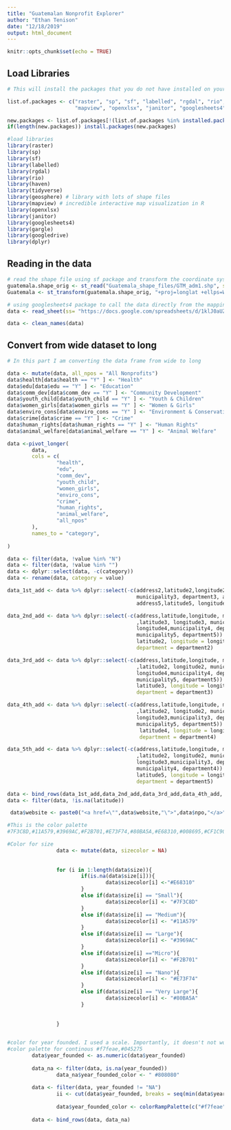 ```yaml
---
title: "Guatemalan Nonprofit Explorer"
author: "Ethan Tenison"
date: "12/18/2019"
output: html_document
---
```


```r
knitr::opts_chunk$set(echo = TRUE)
```

## Load Libraries 


```r
# This will install the packages that you do not have installed on your computer. If you add new ones, you #need to add them to the list.of.packages list. 

list.of.packages <- c("raster", "sp", "sf", "labelled", "rgdal", "rio", "haven", "tidyverse", "geosphere", 
                      "mapview", "openxlsx", "janitor", "googlesheets4", "gargle", "googledrive", "dplyr")

new.packages <- list.of.packages[!(list.of.packages %in% installed.packages()[,"Package"])]
if(length(new.packages)) install.packages(new.packages)

#load libraries 
library(raster)
library(sp)
library(sf)
library(labelled)
library(rgdal)
library(rio)
library(haven)
library(tidyverse)
library(geosphere) # library with lots of shape files
library(mapview) # incredible interactive map visualization in R
library(openxlsx)
library(janitor)
library(googlesheets4)
library(gargle)
library(googledrive)
library(dplyr)

```

## Reading in the data 


```r
# read the shape file using sf package and transform the coordinate system 
guatemala.shape_orig <- st_read("Guatemala_shape_files/GTM_adm1.shp", stringsAsFactors=FALSE)
Guatemala <- st_transform(guatemala.shape_orig, "+proj=longlat +ellps=WGS84 +datum=WGS84")

# using googlesheets4 package to call the data directly from the mapping dataset 
data <- read_sheet(ss= "https://docs.google.com/spreadsheets/d/1klJ0aUZF1HX8qwR8EjsOhWUB9EJH6PYYdzPl2fQUvuM/edit?usp=sharing", sheet = "Sheet1", col_names = TRUE)

data <- clean_names(data)
```

## Convert from wide dataset to long  

```r
# In this part I am converting the data frame from wide to long 

data <- mutate(data, all_npos = "All Nonprofits")
data$health[data$health == "Y" ] <- "Health"
data$edu[data$edu == "Y" ] <- "Education"
data$comm_dev[data$comm_dev == "Y" ] <- "Community Development"
data$youth_child[data$youth_child == "Y" ] <- "Youth & Children"
data$women_girls[data$women_girls == "Y" ] <- "Women & Girls"
data$enviro_cons[data$enviro_cons == "Y" ] <- "Environment & Conservation"
data$crime[data$crime == "Y" ] <- "Crime"
data$human_rights[data$human_rights == "Y" ] <- "Human Rights"
data$animal_welfare[data$animal_welfare == "Y" ] <- "Animal Welfare"

data <-pivot_longer(
        data,
        cols = c(
                "health",
                "edu",
                "comm_dev",
                "youth_child",
                "women_girls",
                "enviro_cons",
                "crime",
                "human_rights",
                "animal_welfare",
                "all_npos"
        ),
        names_to = "category",
        
)

data <- filter(data, !value %in% "N")
data <- filter(data, !value %in% "")
data <- dplyr::select(data, -c(category))
data <- rename(data, category = value)

data_1st_add <- data %>% dplyr::select(-c(address2,latitude2,longitude2,municipality2, department2, address3,latitude3, longitude3,
                                          municipality3, department3, address4,latitude4,longitude4,municipality4, department4,
                                          address5,latitude5, longitude5,municipality5, department5))

data_2nd_add <- data %>% dplyr::select(-c(address,latitude,longitude, municipality, department, address3                                
                                          ,latitude3, longitude3, municipality3, department3, address4,latitude4,                            
                                          longitude4,municipality4, department4, address5,latitude5, longitude5,                             
                                          municipality5, department5))  %>% rename(address = address2, latitude =                            
                                          latitude2, longitude = longitude2, municipality = municipality2,
                                          department = department2) 

data_3rd_add <- data %>% dplyr::select(-c(address,latitude,longitude, municipality, department, address2                                 
                                          ,latitude2, longitude2, municipality2, department2, address4,latitude4,                          
                                          longitude4,municipality4, department4, address5,latitude5, longitude5,                             
                                          municipality5, department5))  %>% rename(address = address3, latitude =                            
                                          latitude3, longitude = longitude3, municipality = municipality3,                              
                                          department = department3) 

data_4th_add <- data %>% dplyr::select(-c(address,latitude,longitude, municipality, department, address2                                
                                          ,latitude2, longitude2, municipality2, department2, address3,latitude3,                       
                                          longitude3,municipality3, department3, address5,latitude5, longitude5,                
                                          municipality5, department5))  %>% rename(address = address4, latitude =               
                                           latitude4, longitude = longitude4, municipality = municipality4,                             
                                           department = department4) 

data_5th_add <- data %>% dplyr::select(-c(address,latitude,longitude, municipality, department, address2                        
                                          ,latitude2, longitude2, municipality2, department2, address3,latitude3,                       
                                          longitude3,municipality3, department3, address4,latitude4, longitude4,                        
                                          municipality4, department4))  %>% rename(address = address5, latitude =                       
                                          latitude5, longitude = longitude5, municipality = municipality5,                                  
                                          department = department5) 

data <- bind_rows(data_1st_add,data_2nd_add,data_3rd_add,data_4th_add, data_5th_add)
data <- filter(data, !is.na(latitude))

```

```r
 data$website <- paste0("<a href=\"",data$website,"\">",data$npo,"</a>")

```

```r

#This is the color palette 
#7F3C8D,#11A579,#3969AC,#F2B701,#E73F74,#80BA5A,#E68310,#008695,#CF1C90,#f97b72,#4b4b8f,#A5AA99

#Color for size 
                data <- mutate(data, sizecolor = NA)
                
                
                for (i in 1:length(data$size)){
                        if(is.na(data$size[i])){
                                data$sizecolor[i] <-"#E68310"
                        }
                        else if(data$size[i] == "Small"){        
                                data$sizecolor[i] <- "#7F3C8D"               
                        }
                        else if(data$size[i] == "Medium"){        
                                data$sizecolor[i] <- "#11A579"              
                        }
                        else if(data$size[i] == "Large"){        
                                data$sizecolor[i] <- "#3969AC"              
                        }
                        else if(data$size[i] =="Micro"){        
                                data$sizecolor[i] <- "#F2B701"              
                        }
                        else if(data$size[i] == "Nano"){        
                                data$sizecolor[i] <- "#E73F74"  
                        }
                        else if(data$size[i] == "Very Large"){        
                                data$sizecolor[i] <- "#80BA5A"              
                        }
                     
                        
                }
                

```

```r

#color for year founded. I used a scale. Importantly, it doesn't not work if there is an NA value
#color palette for continous #f7feae,#045275
        data$year_founded <- as.numeric(data$year_founded)
        
        data_na <- filter(data, is.na(year_founded))
                data_na$year_founded_color <- "	#808080"
        
        data <- filter(data, year_founded != "NA")
                ii <- cut(data$year_founded, breaks = seq(min(data$year_founded), max(data$year_founded), len = 100), include.lowest = TRUE)
                
                data$year_founded_color <- colorRampPalette(c("#f7feae", "#045275"))(99)[ii]
                
        data <- bind_rows(data, data_na)
        
```



        

